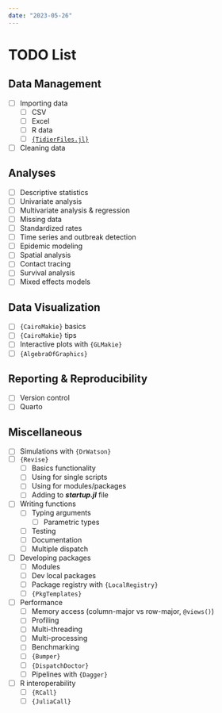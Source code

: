 ```yaml
---
date: "2023-05-26"
---
```


# TODO List {.unnumbered}

## Data Management

- [ ] Importing data
  - [ ] CSV
  - [ ] Excel
  - [ ] R data
  - [ ] [`{TidierFiles.jl}`](https://tidierorg.github.io/TidierFiles.jl/latest/)
- [ ] Cleaning data

## Analyses

- [ ] Descriptive statistics
- [ ] Univariate analysis
- [ ] Multivariate analysis & regression
- [ ] Missing data
- [ ] Standardized rates
- [ ] Time series and outbreak detection
- [ ] Epidemic modeling
- [ ] Spatial analysis
- [ ] Contact tracing
- [ ] Survival analysis
- [ ] Mixed effects models

## Data Visualization

- [ ] `{CairoMakie}` basics
- [ ] `{CairoMakie}` tips
- [ ] Interactive plots with `{GLMakie}`
- [ ] `{AlgebraOfGraphics}`

## Reporting & Reproducibility

- [ ] Version control
- [ ] Quarto

## Miscellaneous

- [ ] Simulations with `{DrWatson}`
- [ ] `{Revise}`
  - [ ] Basics functionality
  - [ ] Using for single scripts
  - [ ] Using for modules/packages
  - [ ] Adding to ***startup.jl*** file
- [ ] Writing functions
  - [ ] Typing arguments
    - [ ] Parametric types
  - [ ] Testing
  - [ ] Documentation
  - [ ] Multiple dispatch
- [ ] Developing packages
  - [ ] Modules
  - [ ] Dev local packages
  - [ ] Package registry with `{LocalRegistry}`
  - [ ] `{PkgTemplates}`
- [ ] Performance
  - [ ] Memory access (column-major vs row-major, `@views()`)
  - [ ] Profiling
  - [ ] Multi-threading
  - [ ] Multi-processing
  - [ ] Benchmarking
  - [ ] `{Bumper}`
  - [ ] `{DispatchDoctor}`
  - [ ] Pipelines with `{Dagger}`
- [ ] R interoperability
  - [ ] `{RCall}`
  - [ ] `{JuliaCall}`
